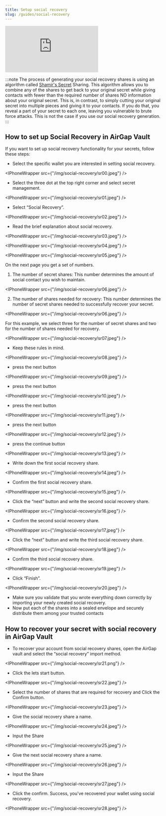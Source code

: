 ```yaml
---
title: Setup social recovery
slug: /guides/social-recovery
---
```



<div class="yt-container">
  <iframe
    class="yt-video"
    src="https://www.youtube.com/embed/cGD6q5-GO20"
    frameborder="0"
    allowfullscreen></iframe>
</div>

:::note
The process of generating your social recovery shares is using an algorithm called [Shamir's Secret](https://en.wikipedia.org/wiki/Shamir%27s_Secret_Sharing) Sharing. This algorithm allows you to combine any of the shares to get back to your original secret while giving contacts with fewer than the required number of shares NO information about your original secret. This is, in contrast, to simply cutting your original secret into multiple pieces and giving it to your contacts. If you do that, you reveal a part of your secret to each one, leaving you vulnerable to brute force attacks. This is not the case if you use our social recovery generation.
:::

## How to set up Social Recovery in AirGap Vault

If you want to set up social recovery functionality for your secrets, follow these steps:

- Select the specific wallet you are interested in setting social recovery.

<IPhoneWrapper src={"/img/social-recovery/sr00.jpeg"} />

- Select the three dot at the top right corner and select secret management.

<IPhoneWrapper src={"/img/social-recovery/sr01.jpeg"} />

- Select “Social Recovery”.

<IPhoneWrapper src={"/img/social-recovery/sr02.jpeg"} />

- Read the brief explanation about social recovery.

<IPhoneWrapper src={"/img/social-recovery/sr03.jpeg"} />

<IPhoneWrapper src={"/img/social-recovery/sr04.jpeg"} />

<IPhoneWrapper src={"/img/social-recovery/sr05.jpeg"} />

On the next page you get a set of numbers.

1. The number of secret shares: This number determines the amount of social contact you wish to maintain.

<IPhoneWrapper src={"/img/social-recovery/sr06.jpeg"} />

2. The number of shares needed for recovery: This number determines the number of secret shares needed to successfully recover your secret.

<IPhoneWrapper src={"/img/social-recovery/sr06.jpeg"} />

For this example, we select three for the number of secret shares and two for the number of shares needed for recovery.

<IPhoneWrapper src={"/img/social-recovery/sr07.jpeg"} />

- Keep these rules in mind.

<IPhoneWrapper src={"/img/social-recovery/sr08.jpeg"} />

- press the next button

<IPhoneWrapper src={"/img/social-recovery/sr09.jpeg"} />

- press the next button

<IPhoneWrapper src={"/img/social-recovery/sr10.jpeg"} />

- press the next button

<IPhoneWrapper src={"/img/social-recovery/sr11.jpeg"} />

- press the next button

<IPhoneWrapper src={"/img/social-recovery/sr12.jpeg"} />

- press the continue button

<IPhoneWrapper src={"/img/social-recovery/sr13.jpeg"} />

- Write down the first social recovery share.

<IPhoneWrapper src={"/img/social-recovery/sr14.jpeg"} />

- Confirm the first social recovery share.

<IPhoneWrapper src={"/img/social-recovery/sr15.jpeg"} />

- Click the “next” button and write the second social recovery share.

<IPhoneWrapper src={"/img/social-recovery/sr16.jpeg"} />

- Confirm the second social recovery share.

<IPhoneWrapper src={"/img/social-recovery/sr17.jpeg"} />

- Click the “next” button and write the third social recovery share.

<IPhoneWrapper src={"/img/social-recovery/sr18.jpeg"} />

- Confirm the third social recovery share.

<IPhoneWrapper src={"/img/social-recovery/sr19.jpeg"} />

- Click “Finish”.

<IPhoneWrapper src={"/img/social-recovery/sr20.jpeg"} />

- Make sure you validate that you wrote everything down correctly by importing your newly created social recovery.
- Now put each of the shares into a sealed envelope and securely distribute them among your trusted contacts

## How to recover your secret with social recovery in AirGap Vault

- To recover your account from social recovery shares, open the AirGap vault and select the “social recovery” import method.

<IPhoneWrapper src={"/img/social-recovery/sr21.png"} />

- Click the lets start button.

<IPhoneWrapper src={"/img/social-recovery/sr22.jpeg"} />

- Select the number of shares that are required for recovery and Click the Confirm button.

<IPhoneWrapper src={"/img/social-recovery/sr23.jpeg"} />

- Give the social recovery share a name.

<IPhoneWrapper src={"/img/social-recovery/sr24.jpeg"} />

- Input the Share

<IPhoneWrapper src={"/img/social-recovery/sr25.jpeg"} />

- Give the next social recovery share a name.

<IPhoneWrapper src={"/img/social-recovery/sr26.jpeg"} />

- Input the Share

<IPhoneWrapper src={"/img/social-recovery/sr27.jpeg"} />

- Click the confirm. Success, you've recovered your wallet using social recovery.

<IPhoneWrapper src={"/img/social-recovery/sr28.jpeg"} />
